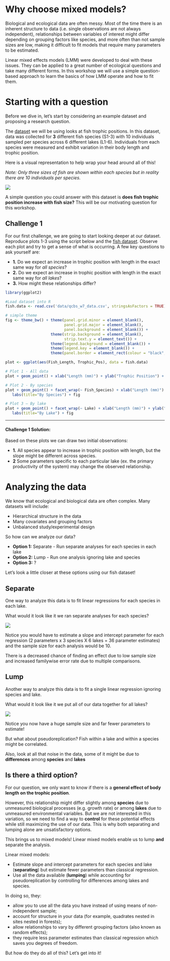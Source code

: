 # Why choose mixed models? 

Biological and ecological data are often messy. Most of the time there is an inherent structure to data (i.e. single observations are not always independent), relationships between variables of interest might differ
depending on grouping factors like species, and more often than not sample sizes are low, making it difficult to fit models that require many parameters to be estimated. 

Linear mixed effects models (LMM) were developed to deal with these issues. They can be applied to a great
number of ecological questions and take many different forms. In this workshop we will use a simple question-based approach to learn the basics of how LMM operate and how to fit them. 

# Starting with a question

Before we dive in, let's start by considering an example dataset and proposing a research question.

The [dataset](http://qcbs.ca/wiki/_media/qcbs_w7_data.csv) we will be using looks at fish trophic positions. In this dataset, data was collected for **3** different fish species (S1-3) with 10 individuals sampled per species across 6 different lakes (L1-6). Individuals from each species were measured and exhibit variation in their body length and trophic position. 

Here is a visual representation to help wrap your head around all of this! 

*Note: Only three sizes of fish are shown within each species but in reality
there are 10 individuals per species.*

![](images/fig_1_qcbs_wiki.png)

A simple question you could answer with this dataset is **does fish trophic position increase with fish size?**
This will be our motivating question for this workshop.

## Challenge 1 

For our first challenge, we are going to start looking deeper at our dataset. 
Reproduce plots 1-3 using the script below and the [fish dataset](http://qcbs.ca/wiki/_media/qcbs_w7_data.csv). 
Observe each plot and try to get a sense of what is occurring. A few key questions to ask yourself are:

- **1.** Do we expect an increase in trophic position with length in the exact same way for *all species*?
- **2.** Do we expect an increase in trophic position with length in the exact same way for *all lakes*?
- **3.** How might these relationships differ?

```r
library(ggplot2)

#Load dataset into R 
fish.data <- read.csv('data/qcbs_w7_data.csv', stringsAsFactors = TRUE) # This line will vary depending on where your data is saved

# simple theme
fig <- theme_bw() + theme(panel.grid.minor = element_blank(), 
                          panel.grid.major = element_blank(), 
                          panel.background = element_blank()) +
                    theme(strip.background = element_blank(), 
                          strip.text.y = element_text()) + 
                    theme(legend.background = element_blank()) +
                    theme(legend.key = element_blank()) + 
                    theme(panel.border = element_rect(colour = "black", fill = NA))

plot <- ggplot(aes(Fish_Length, Trophic_Pos), data = fish.data)

# Plot 1 - All data
plot + geom_point() + xlab("Length (mm)") + ylab("Trophic Position") + labs(title = "All Data") + fig

# Plot 2 - By species
plot + geom_point() + facet_wrap(~ Fish_Species) + xlab("Length (mm)") + ylab("Trophic Position") +
   labs(title="By Species") + fig

# Plot 3 – By lake
plot + geom_point() + facet_wrap(~ Lake) + xlab("Length (mm)") + ylab("Trophic Position") +
   labs(title="By Lake") + fig
```

---

#### **Challenge 1 Solution:** {-}

Based on these plots we can draw two initial observations:

- **1.** All species appear to increase in trophic position with length, but the slope might be different across species.
- **2** Some parameters specific to each particular lake (ex. the primary productivity of the system) may change the observed relationship.


# Analyzing the data

We know that ecological and biological data are often complex. Many datasets will include:

- Hierarchical structure in the data
- Many covariates and grouping factors
- Unbalanced study/experimental design

So how can we analyze our data?

- **Option 1:** Separate - Run separate analyses for each species in each lake
- **Option 2:** Lump - Run one analysis ignoring lake and species
- **Option 3:** ?

Let's look a little closer at these options using our fish dataset!

## Separate 

One way to analyze this data is to fit linear regressions for each species in each lake.

What would it look like it we ran separate analyses for each species?

![](images/fig_5_w5.png)

Notice you would have to estimate a slope and intercept parameter for each regression (2 parameters x 3 species X 6 lakes = 36 parameter estimates) and the sample size for each analysis would be 10. 

There is a decreased chance of finding an effect due to low sample size and increased familywise error rate due to multiple comparisons.

## Lump 

Another way to analyze this data is to fit a single linear regression ignoring species and lake.

What would it look like it we put all of our data together for all lakes?

![](images/fig_6_w5.png)

Notice you now have a huge sample size and far fewer parameters to estimate! 

But what about pseudoreplication? Fish within a lake and within a species might be correlated. 

Also, look at all that noise in the data, some of it might be due to **differences** among **species** and **lakes**


## Is there a third option? 

For our question, we only want to know if there is a **general effect of body length on the trophic position**.

However, this relationship might differ slightly among **species** due to unmeasured biological processes (e.g. growth rate) or among **lakes** due to unmeasured environmental variables. But we are not interested in this variation, so we need to find a way to **control** for these potential effects while still maximizing the use of our data. This is why both separating and lumping alone are unsatisfactory options.

This brings us to mixed models! Linear mixed models enable us to lump **and** separate the analysis. 

Linear mixed models:

- Estimate slope and intercept parameters for each species and lake (**separating**) but estimate fewer parameters than classical regression.
- Use all the data available (**lumping**) while accounting for pseudoreplication by controlling for differences among lakes and species.

In doing so, they: 

- allow you to use all the data you have instead of using means of non-independent sample;
- account for structure in your data (for example, quadrates nested in sites nested in forests);
- allow relationships to vary by different grouping factors (also known as random effects);
- they require less parameter estimates than classical regression which saves you degrees of freedom. 

But how do they do all of this? Let's get into it! 

